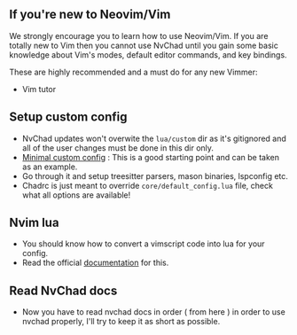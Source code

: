 ## If you're new to Neovim/Vim

We strongly encourage you to learn how to use Neovim/Vim. If you are totally new to Vim then you cannot use NvChad until you gain some basic knowledge about Vim's modes, default editor commands, and key bindings.

These are highly recommended and a must do for any new Vimmer:

- Vim tutor

## Setup custom config

- NvChad updates won't overwite the `lua/custom` dir as it's gitignored and all of the user changes must be done in this dir only.
- [Minimal custom config](https://github.com/NvChad/example_config) : This is a good starting point and can be taken as an example.
- Go through it and setup treesitter parsers, mason binaries, lspconfig etc. 
- Chadrc is just meant to override `core/default_config.lua` file, check what all options are available!

## Nvim lua

- You should know how to convert a vimscript code into lua for your config.
- Read the official [documentation](https://neovim.io/doc/user/lua-guide.html#lua-guide) for this.

## Read NvChad docs

- Now you have to read nvchad docs in order ( from here ) in order to use nvchad properly, I'll try to keep it as short as possible.
